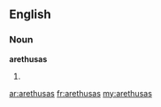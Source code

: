 ==English==

===Noun===
'''arethusas'''

# {{plural of|[[arethusa]]}}

[[ar:arethusas]]
[[fr:arethusas]]
[[my:arethusas]]
